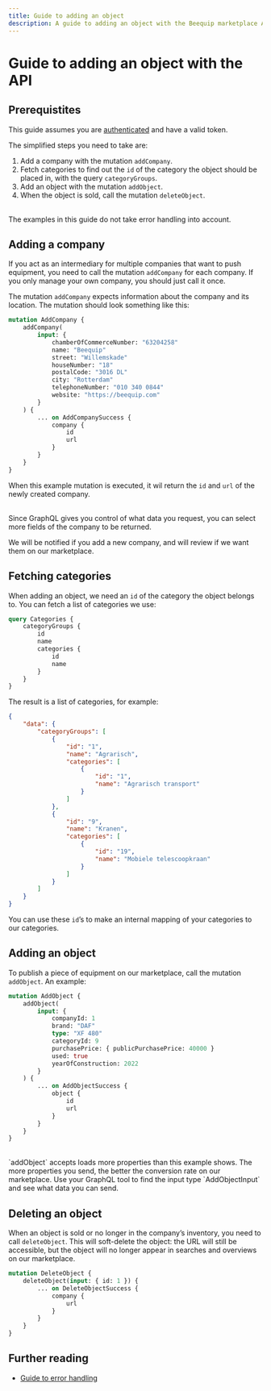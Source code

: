 ```yaml
---
title: Guide to adding an object
description: A guide to adding an object with the Beequip marketplace API
---
```



# Guide to adding an object with the API

## Prerequistites

This guide assumes you are [authenticated](./authenticating) and have a valid token.

The simplified steps you need to take are:

1. Add a company with the mutation `addCompany`.
2. Fetch categories to find out the `id` of the category the object should be placed in, with the query `categoryGroups`.
3. Add an object with the mutation `addObject`.
4. When the object is sold, call the mutation `deleteObject`.

<br />
<Notification type="warning">
    The examples in this guide do not take error handling into account.
</Notification>

## Adding a company

If you act as an intermediary for multiple companies that want to push equipment, you need to call the mutation `addCompany` for each company. If you only manage your own company, you should just call it once.

The mutation `addCompany` expects information about the company and its location. The mutation should look something like this:

```graphql
mutation AddCompany {
    addCompany(
        input: {
            chamberOfCommerceNumber: "63204258"
            name: "Beequip"
            street: "Willemskade"
            houseNumber: "18"
            postalCode: "3016 DL"
            city: "Rotterdam"
            telephoneNumber: "010 340 0844"
            website: "https://beequip.com"
        }
    ) {
        ... on AddCompanySuccess {
            company {
                id
                url
            }
        }
    }
}
```

When this example mutation is executed, it wil return the `id` and `url` of the newly created company.

<br />
<Notification type="message">
    Since GraphQL gives you control of what data you request, you can select
    more fields of the company to be returned.
</Notification>

We will be notified if you add a new company, and will review if we want them on our marketplace.

## Fetching categories

When adding an object, we need an `id` of the category the object belongs to. You can fetch a list of categories we use:

```graphql
query Categories {
    categoryGroups {
        id
        name
        categories {
            id
            name
        }
    }
}
```

The result is a list of categories, for example:

```json
{
    "data": {
        "categoryGroups": [
            {
                "id": "1",
                "name": "Agrarisch",
                "categories": [
                    {
                        "id": "1",
                        "name": "Agrarisch transport"
                    }
                ]
            },
            {
                "id": "9",
                "name": "Kranen",
                "categories": [
                    {
                        "id": "19",
                        "name": "Mobiele telescoopkraan"
                    }
                ]
            }
        ]
    }
}
```

You can use these `id`’s to make an internal mapping of your categories to our categories.

## Adding an object

To publish a piece of equipment on our marketplace, call the mutation `addObject`. An example:

```graphql
mutation AddObject {
    addObject(
        input: {
            companyId: 1
            brand: "DAF"
            type: "XF 480"
            categoryId: 9
            purchasePrice: { publicPurchasePrice: 40000 }
            used: true
            yearOfConstruction: 2022
        }
    ) {
        ... on AddObjectSuccess {
            object {
                id
                url
            }
        }
    }
}
```

<br />
<Notification type="message">
    `addObject` accepts loads more properties than this example shows. The more
    properties you send, the better the conversion rate on our marketplace. Use
    your GraphQL tool to find the input type `AddObjectInput` and see what data
    you can send.
</Notification>

## Deleting an object

When an object is sold or no longer in the company’s inventory, you need to call `deleteObject`. This will soft-delete the object: the URL will still be accessible, but the object will no longer appear in searches and overviews on our marketplace.

```graphql
mutation DeleteObject {
    deleteObject(input: { id: 1 }) {
        ... on DeleteObjectSuccess {
            company {
                url
            }
        }
    }
}
```

## Further reading

-   [Guide to error handling](./error-handling)
